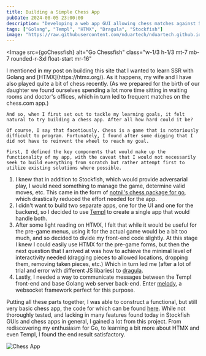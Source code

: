```yaml
---
title: Building a Simple Chess App
pubDate: 2024-08-05 23:00:00
description: "Developing a web app GUI allowing chess matches against Stockfish"
tags: ["Golang", "Templ", "HTMX", "Dragula", "Stockfish"]
image: "https://raw.githubusercontent.com/nduartech/nduartech.github.io/master/packages/host/src/assets/goChessfish.jpeg"
---
```



<Image
  src={goChessfish}
  alt="Go Chessfish"
class="w-1/3 h-1/3 mt-7 mb-7 rounded-r-3xl float-start mr-16"
></Image>

<div class="reset-tw"> 
    I mentioned in my post on building this site that I wanted to learn SSR with Golang and [HTMX](https://htmx.org/). As it happens, my wife and I have also played quite a bit of chess recently. (As we prepared for the birth of our daughter we found ourselves spending a lot more time sitting in waiting rooms and doctor's offices, which in turn led to frequent matches on the chess.com app.)

    And so, when I first set out to tackle my learning goals, it felt natural to try building a chess app. After all how hard could it be?

    Of course, I say that facetiously. Chess is a game that is notoriously difficult to program. Fortunately, I found after some digging that I did not have to reinvent the wheel to reach my goal.

    First, I defined the key components that would make up the functionality of my app, with the caveat that I would not necessarily seek to build everything from scratch but rather attempt first to utilize existing solutions where possible.

1. I knew that in addition to Stockfish, which would provide adversarial play, I would need something to manage the game, determine valid moves, etc. This came in the form of [notnil's chess package for go](https://github.com/notnil/chess), which drastically reduced the effort needed for the app.
2. I didn't want to build two separate apps, one for the UI and one for the backend, so I decided to use [Templ](https://templ.dev) to create a single app that would handle both.
3. After some light reading on HTMX, I felt that while it would be useful for the pre-game menus, using it for the actual game would be a bit too much, and so decided to divide my front-end code slightly. At this stage I knew I could easily use HTMX for the pre-game forms, but then the next question that I arrived at was how to achieve the minimal level of interactivity needed (dragging pieces to allowed locations, dropping them, removing taken pieces, etc.) Which in turn led me (after a lot of trial and error with different JS libaries) to [dragula](https://github.com/bevacqua/dragula).
4. Lastly, I needed a way  to communicate messages between the Templ front-end and base Golang web server back-end. Enter [melody](https://github.com/olahol/melody), a websocket framework perfect for this purpose.

Putting all these parts together, I was able to construct a functional, but still very basic chess app, the code for which can be found [here](https://github.com/nduartech/chess). While not thoroughly tested, and lacking in many features found today in Stockfish GUIs and chess apps in general, I gained a lot from this project. From rediscovering my enthusiasm for Go, to learning a bit more about HTMX and even Templ, I found the end result satisfactory.
</div>

<img src={chessAppGif} alt="Chess App" class="w-full float-center"></img>
